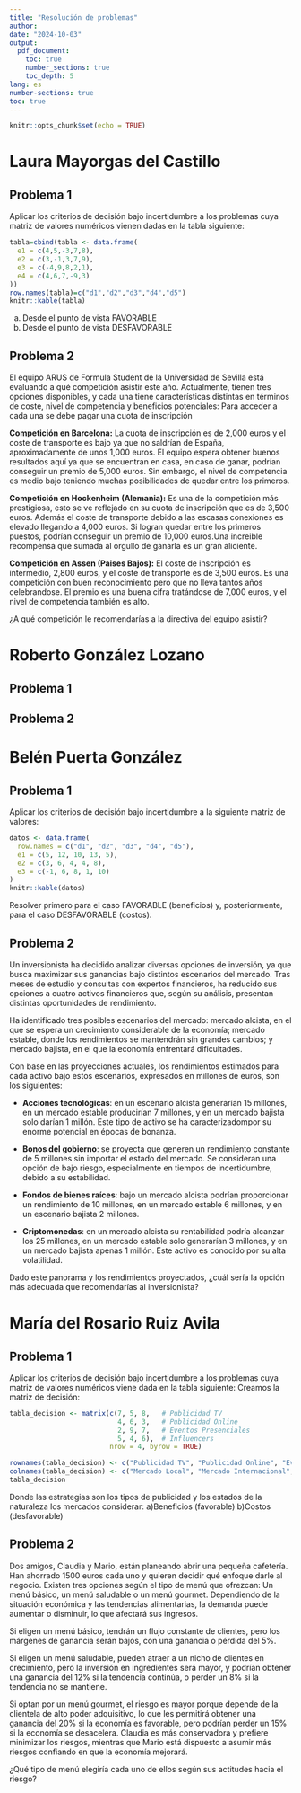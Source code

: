 ```yaml
---
title: "Resolución de problemas"
author: 
date: "2024-10-03"
output:
  pdf_document:
    toc: true
    number_sections: true
    toc_depth: 5
lang: es
number-sections: true
toc: true
---
```

\newpage


```r
knitr::opts_chunk$set(echo = TRUE)
```

# Laura Mayorgas del Castillo

## Problema 1 
Aplicar los criterios de decisión bajo incertidumbre a los problemas cuya matriz de valores numéricos vienen dadas en la tabla siguiente: 

```r
tabla=cbind(tabla <- data.frame(
  e1 = c(4,5,-3,7,8),
  e2 = c(3,-1,3,7,9),
  e3 = c(-4,9,8,2,1),
  e4 = c(4,6,7,-9,3)
))
row.names(tabla)=c("d1","d2","d3","d4","d5")
knitr::kable(tabla)
```


a) Desde el punto de vista FAVORABLE
b) Desde el punto de vista DESFAVORABLE



## Problema 2

El equipo ARUS de Formula Student de la Universidad de Sevilla está evaluando a qué competición asistir este año. Actualmente, tienen tres opciones disponibles, y cada una tiene características distintas en términos de coste, nivel de competencia y beneficios potenciales:
Para acceder a cada una se debe pagar una cuota de inscripción 

**Competición en Barcelona:** La cuota de inscripción es de 2,000 euros y el coste de transporte es bajo ya que no saldrían de España, aproximadamente de unos 1,000 euros. El equipo espera obtener buenos resultados aquí ya que se encuentran en casa, en caso de ganar, podrían conseguir un premio de 5,000 euros. Sin embargo, el nivel de competencia es medio bajo teniendo muchas posibilidades de quedar entre los primeros.

**Competición en Hockenheim (Alemania):** Es una de la competición más prestigiosa, esto se ve reflejado en su cuota de inscripción que es de 3,500 euros. Además el coste de transporte debido a las escasas conexiones es elevado llegando a 4,000 euros. Si logran quedar entre los primeros puestos, podrían conseguir un premio de 10,000 euros.Una increible recompensa que sumada al orgullo de ganarla es un gran aliciente. 

**Competición en Assen (Paises Bajos):** El coste de inscripción es intermedio, 2,800 euros, y el coste de transporte es de 3,500 euros. Es una competición con buen reconocimiento pero que no lleva tantos años celebrandose. El premio es una buena cifra tratándose de 7,000 euros, y el nivel de competencia también es alto.

¿A qué competición le recomendarías a la directiva del equipo asistir?



\newpage

# Roberto González Lozano

## Problema 1

## Problema 2

\newpage

# Belén Puerta González

## Problema 1
Aplicar los criterios de decisión bajo incertidumbre a la siguiente matriz de valores:

```r
datos <- data.frame(
  row.names = c("d1", "d2", "d3", "d4", "d5"),
  e1 = c(5, 12, 10, 13, 5),
  e2 = c(3, 6, 4, 4, 8),
  e3 = c(-1, 6, 8, 1, 10)
)
knitr::kable(datos)
```

Resolver primero para el caso FAVORABLE (beneficios) y, posteriormente, para el caso DESFAVORABLE (costos).


## Problema 2
Un inversionista ha decidido analizar diversas opciones de 
inversión, ya que busca maximizar sus ganancias bajo distintos 
escenarios del mercado. Tras meses de estudio y consultas con 
expertos financieros, ha reducido sus opciones a cuatro activos 
financieros que, según su análisis, presentan distintas 
oportunidades de rendimiento. 

Ha identificado tres posibles escenarios del mercado: mercado 
alcista, en el que se espera un crecimiento considerable de la 
economía; mercado estable, donde los rendimientos se mantendrán 
sin grandes cambios; y mercado bajista, en el que la economía 
enfrentará dificultades.

Con base en las proyecciones actuales, los rendimientos 
estimados para cada activo bajo estos escenarios, expresados en 
millones de euros, son los siguientes:

* **Acciones tecnológicas**: en un escenario alcista generarían 15 
                        millones, en un mercado estable producirían 
                        7 millones, y en un mercado bajista solo 
                        darían 1 millón. Este tipo de activo se ha 
                        caracterizadompor su enorme potencial en épocas 
                        de bonanza.
 
 * **Bonos del gobierno**: se proyecta que generen un rendimiento 
                      constante de 5 millones sin importar el estado 
                      del mercado. Se consideran una opción de bajo 
                      riesgo, especialmente en tiempos de incertidumbre, 
                      debido a su estabilidad.
 
 * **Fondos de bienes raíces**: bajo un mercado alcista podrían proporcionar 
                           un rendimiento de 10 millones, en un mercado 
                           estable 6 millones, y en un escenario bajista 
                           2 millones. 
 
 * **Criptomonedas**: en un mercado alcista su rentabilidad podría alcanzar 
                  los 25 millones, en un mercado estable solo generarían 
                  3 millones, y en un mercado bajista apenas 1 millón. 
                  Este activo es conocido por su alta volatilidad.
 
 Dado este panorama y los rendimientos proyectados, ¿cuál sería la opción 
 más adecuada que recomendarías al inversionista?



\newpage

# María del Rosario Ruiz Avila

## Problema 1
Aplicar los criterios de decisión bajo incertidumbre a los problemas cuya matriz de valores numéricos viene dada en la tabla siguiente:
Creamos la matriz de decisión:
```r
tabla_decision <- matrix(c(7, 5, 8,   # Publicidad TV
                           4, 6, 3,   # Publicidad Online
                           2, 9, 7,   # Eventos Presenciales
                           5, 4, 6),  # Influencers
                         nrow = 4, byrow = TRUE)

rownames(tabla_decision) <- c("Publicidad TV", "Publicidad Online", "Eventos Presenciales", "Influencers")
colnames(tabla_decision) <- c("Mercado Local", "Mercado Internacional", "Nuevas Tecnologías")
tabla_decision
```
Donde las estrategias son los tipos de publicidad y los estados de la naturaleza los mercados considerar:
a)Beneficios (favorable)
b)Costos (desfavorable)

## Problema 2
Dos amigos, Claudia y Mario, están planeando abrir una pequeña cafetería. Han ahorrado 1500 euros cada uno y quieren decidir qué enfoque darle al negocio. Existen tres opciones según el tipo de menú que ofrezcan: Un menú básico, un menú saludable o un menú gourmet. Dependiendo de la situación económica y las tendencias alimentarias, la demanda puede aumentar o disminuir, lo que afectará sus ingresos.

Si eligen un menú básico, tendrán un flujo constante de clientes, pero los márgenes de ganancia serán bajos, con una ganancia o pérdida del 5%.

Si eligen un menú saludable, pueden atraer a un nicho de clientes en crecimiento, pero la inversión en ingredientes será mayor, y podrían obtener una ganancia del 12% si la tendencia continúa, o perder un 8% si la tendencia no se mantiene.

Si optan por un menú gourmet, el riesgo es mayor porque depende de la clientela de alto poder adquisitivo, lo que les permitirá obtener una ganancia del 20% si la economía es favorable, pero podrían perder un 15% si la economía se desacelera.
Claudia es más conservadora y prefiere minimizar los riesgos, mientras que Mario está dispuesto a asumir más riesgos confiando en que la economía mejorará.

¿Qué tipo de menú elegiría cada uno de ellos según sus actitudes hacia el riesgo?

